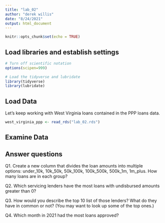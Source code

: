 ```yaml
---
title: "lab_02"
author: "derek willis"
date: "8/24/2021"
output: html_document
---
```


```r
knitr::opts_chunk$set(echo = TRUE)
```

## Load libraries and establish settings
```r
# Turn off scientific notation
options(scipen=999)

# Load the tidyverse and lubridate
library(tidyverse)
library(lubridate)
```

## Load Data

Let's keep working with West Virginia loans contained in the PPP loans data.  

```r
west_virginia_ppp <- read_rds("lab_02.rds")
```

## Examine Data

## Answer questions

Q1. Create a new column that divides the loan amounts into multiple options: under_10k, 10k_50k, 50k_100k, 100k_500k, 500k_1m, 1m_plus. How many loans are in each group?

Q2. Which servicing lenders have the most loans with undisbursed amounts greater than 0?

Q3. How would you describe the top 10 list of those lenders? What do they have in common or not? (You may want to look up some of the top ones.)

Q4. Which month in 2021 had the most loans approved?
